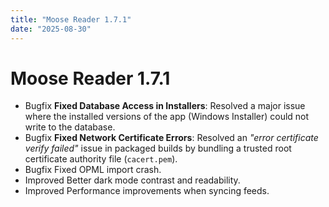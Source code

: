 ---
title: "Moose Reader 1.7.1"
date: "2025-08-30"
---


# Moose Reader 1.7.1

- <Tag type="bugfix">Bugfix</Tag> **Fixed Database Access in Installers**: Resolved a major issue where the installed versions of the app (Windows Installer) could not write to the database.  
- <Tag type="bugfix">Bugfix</Tag> **Fixed Network Certificate Errors**: Resolved an *"error certificate verify failed"* issue in packaged builds by bundling a trusted root certificate authority file (`cacert.pem`).
- <Tag type="bugfix">Bugfix</Tag> Fixed OPML import crash.  
- <Tag type="improvement">Improved</Tag> Better dark mode contrast and readability.  
- <Tag type="improvement">Improved</Tag> Performance improvements when syncing feeds.  
